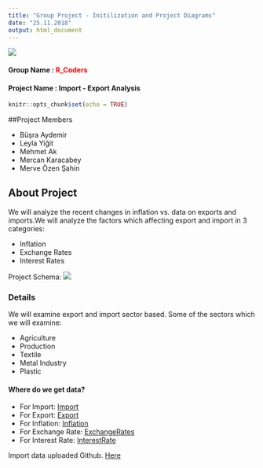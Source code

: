 ```yaml
---
title: "Group Project - Initilization and Project Diagrams"
date: "25.11.2018"
output: html_document
---
```


![](C:\Users\Kafein\Documents\github2\gpj18-r_coders\img\project_scope.jpg)


#### Group Name :<span style="color:red"> R_Coders</span>
#### Project Name : Import - Export Analysis 
```r
knitr::opts_chunk$set(echo = TRUE)
``` 


##Project Members

* Büşra Aydemir
* Leyla Yiğit
* Mehmet Ak
* Mercan Karacabey
* Merve Özen Şahin

## About Project

  We will analyze the recent changes in inflation vs. data on exports and imports.We will analyze the factors which affecting export and import in 3 categories:
  
  * Inflation
  * Exchange Rates
  * Interest Rates
  
Project Schema:
![](C:\Users\Kafein\Documents\github2\gpj18-r_coders\img\projectSchema.png) 

### Details

We will examine export and import sector based. Some of the sectors which we will examine:

  * Agriculture
  * Production
  * Textile
  * Metal Industry
  * Plastic


#### Where do we get data?

* For Import:
[Import](http://www.oaib.gov.tr) 
* For Export:
[Export](http://www.tim.org.tr/tr/ihracat-rakamlari.html)
* For Inflation:
[Inflation](https://www.tcmb.gov.tr/wps/wcm/connect/TR/TCMB+TR/Main+Menu/Istatistikler/Enflasyon+Verileri/Tuketici+Fiyatlari)
* For Exchange Rate:
[ExchangeRates](https://github.com/algopoly/EVDS)
* For Interest Rate:
[InterestRate](https://evds2.tcmb.gov.tr)

Import data uploaded Github.
[Here](https://github.com/MEF-BDA503/gpj18-r_coders/tree/master/import_data)

